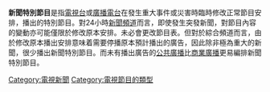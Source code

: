 '''新聞特別節目'''是指[[電視台|電視台]]或[[廣播電台|廣播電台]]在發生重大事件或災害時臨時修改正常節目安排，播出的特別節目。對24小時[[新聞頻道|新聞頻道]]而言，即使發生突發新聞，對節目內容的變動亦可能僅限於修改原本安排。未必會更改節目表。但對於綜合頻道而言，由於修改原本播出安排意味着需要停播原本預計播出的廣告，因此除非極為重大的新聞，很少播出新聞特別節目。而未有播出廣告的[[公共廣播|公共廣播]]比[[商業廣播|商業廣播]]更易編排新聞特別節目。

[[Category:電視新聞|Category:電視新聞]]
[[Category:電視節目的類型|Category:電視節目的類型]]